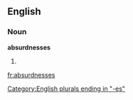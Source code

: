 ==English==

===Noun===
'''absurdnesses'''

# {{plural of|[[absurdness]]}}

[[Category:English plurals ending in "-es"]]

[[fr:absurdnesses]]